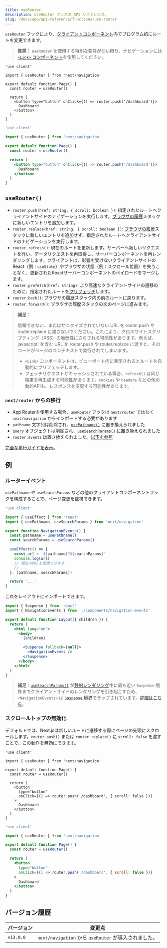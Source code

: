 ```yaml
---
title: useRouter
description: useRouter フックの API リファレンス。
slug: /docs/app/api-reference/functions/use-router
---
```


`useRouter` フックにより、[クライアントコンポーネント](/docs/app/building-your-application/rendering/client-components)内でプログラム的にルートを変更できます。

> **推奨：** `useRouter` を使用する特別な要件がない限り、ナビゲーションには [`<Link>` コンポーネント](/docs/app/building-your-application/routing/linking-and-navigating#link-component)を使用してください。

```tsx filename="app/example-client-component.tsx" switcher
'use client'

import { useRouter } from 'next/navigation'

export default function Page() {
  const router = useRouter()

  return (
    <button type="button" onClick={() => router.push('/dashboard')}>
      Dashboard
    </button>
  )
}
```

```jsx filename="app/example-client-component.js" switcher
'use client'

import { useRouter } from 'next/navigation'

export default function Page() {
  const router = useRouter()

  return (
    <button type="button" onClick={() => router.push('/dashboard')}>
      Dashboard
    </button>
  )
}
```

## `useRouter()`

- `router.push(href: string, { scroll: boolean })`: 指定されたルートへクライアントサイドのナビゲーションを実行します。[ブラウザの履歴](https://developer.mozilla.org/docs/Web/API/History_API)スタックに新しいエントリを追加します。
- `router.replace(href: string, { scroll: boolean })`: [ブラウザの履歴](https://developer.mozilla.org/docs/Web/API/History_API)スタックに新しいエントリを追加せず、指定されたルートへクライアントサイドのナビゲーションを実行します。
- `router.refresh()`: 現在のルートを更新します。サーバーへ新しいリクエストを行い、データリクエストを再取得し、サーバーコンポーネントを再レンダリングします。クライアントは、影響を受けないクライアントサイドのReact（例：`useState`）やブラウザの状態（例：スクロール位置）を失うことなく、更新されたReactサーバーコンポーネントのペイロードをマージします。
- `router.prefetch(href: string)`: より高速なクライアントサイドの遷移のために、指定されたルートを[プリフェッチ](/docs/app/building-your-application/routing/linking-and-navigating#2-prefetching)します。
- `router.back()`: ブラウザの履歴スタック内の前のルートに戻ります。
- `router.forward()`: ブラウザの履歴スタックの次のページに進みます。

> **補足**：
>
> 信頼できない、またはサニタイズされていない URL を router.push や router.replace に渡さないでください。これにより、クロスサイトスクリプティング（XSS）の脆弱性にさらされる可能性があります。例えば、javascript: を含む URL を router.push や router.replace に渡すと、そのコードがページのコンテキストで実行されてしまいます。
> - `<Link>` コンポーネントは、ビューポート内に表示されるとルートを自動的にプリフェッチします。
> - フェッチリクエストがキャッシュされている場合、`refresh()` は同じ結果を再生成する可能性があります。`cookies` や `headers` などの他の動的APIも、レスポンスを変更する可能性があります。

### `next/router` からの移行

- App Routerを使用する場合、`useRouter` フックは `next/router` ではなく `next/navigation` からインポートする必要があります
- `pathname` 文字列は削除され、[`usePathname()`](/docs/app/api-reference/functions/use-pathname) に置き換えられました
- `query` オブジェクトは削除され、[`useSearchParams()`](/docs/app/api-reference/functions/use-search-params) に置き換えられました
- `router.events` は置き換えられました。[以下を参照](#router-events)

[完全な移行ガイドを表示](/docs/app/guides/migrating/app-router-migration)。

## 例

### ルーターイベント

`usePathname` や `useSearchParams` などの他のクライアントコンポーネントフックを構成することで、ページ変更を監視できます。

```jsx filename="app/components/navigation-events.js"
'use client'

import { useEffect } from 'react'
import { usePathname, useSearchParams } from 'next/navigation'

export function NavigationEvents() {
  const pathname = usePathname()
  const searchParams = useSearchParams()

  useEffect(() => {
    const url = `${pathname}?${searchParams}`
    console.log(url)
    // 現在のURLを使用できます
    // ...
  }, [pathname, searchParams])

  return '...'
}
```

これをレイアウトにインポートできます。

```jsx filename="app/layout.js" highlight={2,10-12}
import { Suspense } from 'react'
import { NavigationEvents } from './components/navigation-events'

export default function Layout({ children }) {
  return (
    <html lang="en">
      <body>
        {children}

        <Suspense fallback={null}>
          <NavigationEvents />
        </Suspense>
      </body>
    </html>
  )
}
```

> **補足**：[`useSearchParams()`](/docs/app/api-reference/functions/use-search-params) が[静的レンダリング](/docs/app/building-your-application/rendering/server-components#static-rendering-default)中に最も近い `Suspense` 境界までクライアントサイドのレンダリングを引き起こすため、`<NavigationEvents>` は [`Suspense` 境界](/docs/app/building-your-application/routing/loading-ui-and-streaming#example)でラップされています。[詳細はこちら](/docs/app/api-reference/functions/use-search-params#behavior)。

### スクロールトップの無効化

デフォルトでは、Next.jsは新しいルートに遷移する際にページの先頭にスクロールします。`router.push()` または `router.replace()` に `scroll: false` を渡すことで、この動作を無効にできます。

```tsx filename="app/example-client-component.tsx" switcher
'use client'

import { useRouter } from 'next/navigation'

export default function Page() {
  const router = useRouter()

  return (
    <button
      type="button"
      onClick={() => router.push('/dashboard', { scroll: false })}
    >
      Dashboard
    </button>
  )
}
```

```jsx filename="app/example-client-component.jsx" switcher
'use client'

import { useRouter } from 'next/navigation'

export default function Page() {
  const router = useRouter()

  return (
    <button
      type="button"
      onClick={() => router.push('/dashboard', { scroll: false })}
    >
      Dashboard
    </button>
  )
}
```

## バージョン履歴

| バージョン   | 変更点                                        |
| --------- | ---------------------------------------------- |
| `v13.0.0` | `next/navigation` から `useRouter` が導入されました。 |
